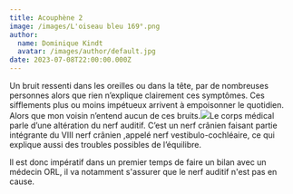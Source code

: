 ```yaml
---
title: Acouphène 2
image: /images/L'oiseau bleu 169°.png
author:
  name: Dominique Kindt
  avatar: /images/author/default.jpg
date: 2023-07-08T22:00:00.000Z
---
```


Un bruit ressenti dans les oreilles ou dans la tête, par de nombreuses personnes alors que rien n’explique clairement ces symptômes. Ces sifflements plus ou moins impétueux  arrivent à empoisonner le quotidien.
Alors que mon voisin n’entend aucun de ces bruits.![](</images/Onde sonore 1000100.png>)Le corps médical parle d’une altération du nerf auditif.
C’est un nerf crânien faisant partie intégrante du VIII nerf crânien ,appelé nerf vestibulo-cochléaire, ce qui explique aussi des troubles possibles de l’équilibre.

Il est donc impératif dans un premier temps de faire un bilan avec un médecin ORL, il va notamment s'assurer que le nerf auditif n'est pas en cause.
